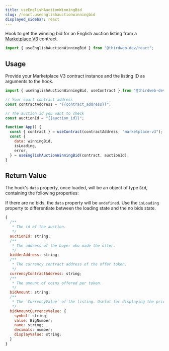 ```yaml
---
title: useEnglishAuctionWinningBid
slug: /react.useenglishauctionwinningbid
displayed_sidebar: react
---
```



Hook to get the winning bid for an English auction listing from a
[Marketplace V3](https://thirdweb.com/thirdweb.eth/MarketplaceV3) contract.

```jsx
import { useEnglishAuctionWinningBid } from "@thirdweb-dev/react";
```

## Usage

Provide your Marketplace V3 contract instance and the listing ID as
arguments to the hook.

```jsx
import { useEnglishAuctionWinningBid, useContract } from "@thirdweb-dev/react";

// Your smart contract address
const contractAddress = "{{contract_address}}";

// The auction id you want to check
const auctionId = "{{auction_id}}";

function App() {
  const { contract } = useContract(contractAddress, "marketplace-v3");
  const {
    data: winningBid,
    isLoading,
    error,
  } = useEnglishAuctionWinningBid(contract, auctionId);
}
```

## Return Value

The hook's `data` property, once loaded, will be an object of type `Bid`, containing the following properties:

If there are no bids, the `data` property will be `undefined`. Use the `isLoading` property to differentiate between
the loading state and the no bids state.

```jsx
{
  /**
   * The id of the auction.
   */
  auctionId: string;
  /**
   * The address of the buyer who made the offer.
   */
  bidderAddress: string;
  /**
   * The currency contract address of the offer token.
   */
  currencyContractAddress: string;
  /**
   * The amount of coins offered per token.
   */
  bidAmount: string;
  /**
   * The `CurrencyValue` of the listing. Useful for displaying the price information.
   */
  bidAmountCurrencyValue: {
    symbol: string;
    value: BigNumber;
    name: string;
    decimals: number;
    displayValue: string;
  }
}
```
